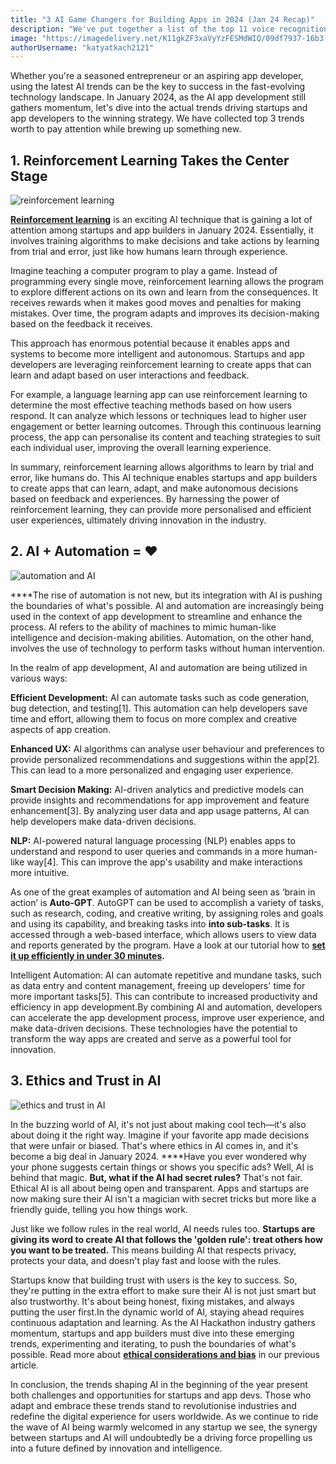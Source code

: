 ```yaml
---
title: "3 AI Game Changers for Building Apps in 2024 (Jan 24 Recap)"
description: "We've put together a list of the top 11 voice recognition systems. With these systems, you'll be able to talk to your computer and have it understand you perfectly. No more frustration, no more wasted time."
image: "https://imagedelivery.net/K11gkZF3xaVyYzFESMdWIQ/09df7937-16b3-435e-00c8-61155f599f00/full"
authorUsername: "katyatkach2121"
---
```


Whether you're a seasoned entrepreneur or an aspiring app developer, using the latest AI trends can be the key to success in the fast-evolving technology landscape. In January 2024, as the AI app development  still gathers momentum, let's dive into the actual trends driving startups and app developers to the winning strategy. We have collected top 3 trends worth to pay attention while brewing up something new. 

## 1. **Reinforcement Learning Takes the Center Stage**

<Img src="https://imagedelivery.net/K11gkZF3xaVyYzFESMdWIQ/db810154-045f-437e-5186-374544023900/full" alt="reinforcement learning" />

[**Reinforcement learning**](https://lablab.ai/tech/reinforcement-learning) is an exciting AI technique that is gaining a lot of attention among startups and app builders in January 2024. Essentially, it involves training algorithms to make decisions and take actions by learning from trial and error, just like how humans learn through experience.

Imagine teaching a computer program to play a game. Instead of programming every single move, reinforcement learning allows the program to explore different actions on its own and learn from the consequences. It receives rewards when it makes good moves and penalties for making mistakes. Over time, the program adapts and improves its decision-making based on the feedback it receives.

This approach has enormous potential because it enables apps and systems to become more intelligent and autonomous. Startups and app developers are leveraging reinforcement learning to create apps that can learn and adapt based on user interactions and feedback.

For example, a language learning app can use reinforcement learning to determine the most effective teaching methods based on how users respond. It can analyze which lessons or techniques lead to higher user engagement or better learning outcomes. Through this continuous learning process, the app can personalise its content and teaching strategies to suit each individual user, improving the overall learning experience.

In summary, reinforcement learning allows algorithms to learn by trial and error, like humans do. This AI technique enables startups and app builders to create apps that can learn, adapt, and make autonomous decisions based on feedback and experiences. By harnessing the power of reinforcement learning, they can provide more personalised and efficient user experiences, ultimately driving innovation in the industry.

## 2. **AI + Automation = ❤️**

<Img src="https://imagedelivery.net/K11gkZF3xaVyYzFESMdWIQ/32bf66a0-1236-4391-13f6-dc19e3b6a900/full" alt="automation and AI" />

****The rise of automation is not new, but its integration with AI is pushing the boundaries of what's possible. AI and automation are increasingly being used in the context of app development to streamline and enhance the process. AI refers to the ability of machines to mimic human-like intelligence and decision-making abilities. Automation, on the other hand, involves the use of technology to perform tasks without human intervention.

In the realm of app development, AI and automation are being utilized in various ways:

**Efficient Development:** AI can automate tasks such as code generation, bug detection, and testing[1]. This automation can help developers save time and effort, allowing them to focus on more complex and creative aspects of app creation.

**Enhanced UX:** AI algorithms can analyse user behaviour and preferences to provide personalized recommendations and suggestions within the app[2]. This can lead to a more personalized and engaging user experience.

**Smart Decision Making:** AI-driven analytics and predictive models can provide insights and recommendations for app improvement and feature enhancement[3]. By analyzing user data and app usage patterns, AI can help developers make data-driven decisions.

**NLP:** AI-powered natural language processing (NLP) enables apps to understand and respond to user queries and commands in a more human-like way[4]. This can improve the app's usability and make interactions more intuitive.

As one of the great examples of automation and AI being seen as ‘brain in action’ is **Auto-GPT**. AutoGPT can be used to accomplish a variety of tasks, such as research, coding, and creative writing, by assigning roles and goals and using its capability, and breaking tasks into **into sub-tasks**. It is accessed through a web-based interface, which allows users to view data and reports generated by the program. Have a look at our tutorial how to **[set it up efficiently in under 30 minutes](https://lablab.ai/t/autogpt-tutorial-how-to-set-up-your-own-ai-bot-in-under-30-minutes).**

Intelligent Automation: AI can automate repetitive and mundane tasks, such as data entry and content management, freeing up developers' time for more important tasks[5]. This can contribute to increased productivity and efficiency in app development.By combining AI and automation, developers can accelerate the app development process, improve user experience, and make data-driven decisions. These technologies have the potential to transform the way apps are created and serve as a powerful tool for innovation.

## 3.  **Ethics and Trust in AI**

<Img src="https://imagedelivery.net/K11gkZF3xaVyYzFESMdWIQ/2e867706-d635-4f35-7a66-8a21ca249c00/full" alt="ethics and trust in AI" />

In the buzzing world of AI, it's not just about making cool tech—it's also about doing it the right way. Imagine if your favorite app made decisions that were unfair or biased. That's where ethics in AI comes in, and it's become a big deal in January 2024.
****Have you ever wondered why your phone suggests certain things or shows you specific ads? Well, AI is behind that magic. **But, what if the AI had secret rules?** That's not fair. Ethical AI is all about being open and transparent. Apps and startups are now making sure their AI isn't a magician with secret tricks but more like a friendly guide, telling you how things work.

Just like we follow rules in the real world, AI needs rules too. **Startups are giving its word to create AI that follows the 'golden rule': treat others how you want to be treated.** This means building AI that respects privacy, protects your data, and doesn't play fast and loose with the rules.

Startups know that building trust with users is the key to success. So, they're putting in the extra effort to make sure their AI is not just smart but also trustworthy. It's about being honest, fixing mistakes, and always putting the user first.In the dynamic world of AI, staying ahead requires continuous adaptation and learning. As the AI Hackathon industry gathers momentum, startups and app builders must dive into these emerging trends, experimenting and iterating, to push the boundaries of what's possible. Read more about [**ethical considerations and bias**](https://lablab.ai/blog/claude-vs-chatgpt#ethical-considerations-and-bias) in our previous article. 

In conclusion, the trends shaping AI in the beginning of the year present both challenges and opportunities for startups and app devs. Those who adapt and embrace these trends stand to revolutionise industries and redefine the digital experience for users worldwide. As we continue to ride the wave of AI being warmly welcomed in any startup we see, the synergy between startups and AI will undoubtedly be a driving force propelling us into a future defined by innovation and intelligence.
